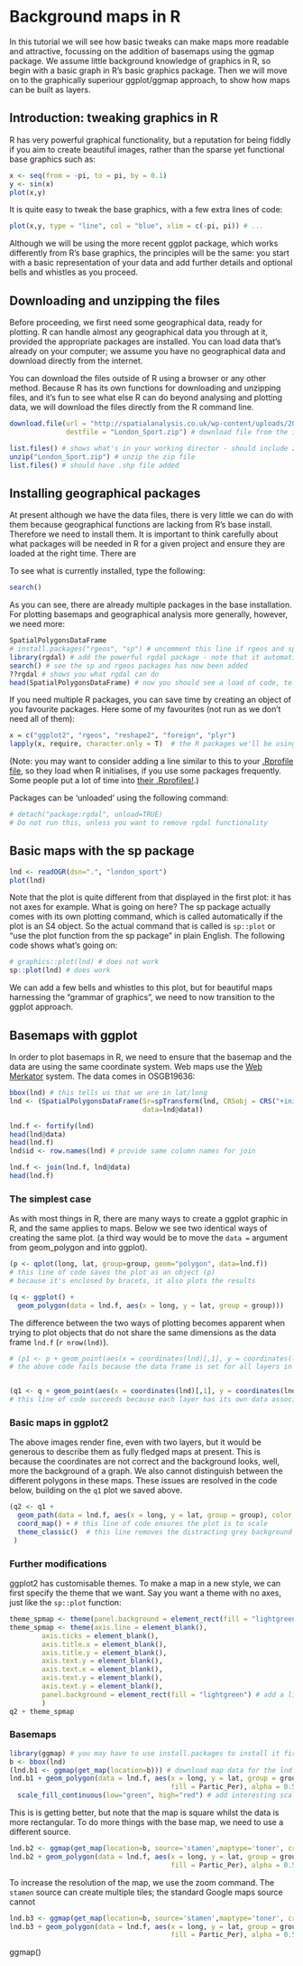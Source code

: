 # Background maps in R
In this tutorial we will see how basic tweaks can make maps more readable and 
attractive, focussing on the addition of basemaps using the ggmap package. 
We assume little background knowledge of graphics in R, so begin with a basic graph
in R's basic graphics package. Then we will move on to the graphically superiour ggplot/ggmap
approach, to show how maps can be built as layers.

## Introduction: tweaking graphics in R
R has very powerful graphical functionality, but a reputation for being fiddly if 
you aim to create beautiful images, rather than the sparse yet functional base graphics
such as:
```r
x <- seq(from = -pi, to = pi, by = 0.1)
y <- sin(x)
plot(x,y)
```

It is quite easy to tweak the base graphics, with a few extra lines of code:
```r
plot(x,y, type = "line", col = "blue", xlim = c(-pi, pi)) # ...
```
Although we will be using the more recent ggplot package, which works differently from R's base graphics,
the principles will be the same: you start with a basic representation of your data and add 
further details and optional bells and whistles as you proceed.

## Downloading and unzipping the files
Before proceeding, we first need some geographical data, ready for plotting.
R can handle almost any geographical data you through at it, provided the appropriate packages 
are installed. You can load data that's already on your computer; we assume you 
have no geographical data and download directly from the internet. 

You can download the files outside of R using a browser or any other method.
Because R has its own functions for downloading and unzipping files, 
and it's fun to see what else R can do beyond analysing and plotting data, 
we will download the files directly from the R command line.

```r
download.file(url = "http://spatialanalysis.co.uk/wp-content/uploads/2010/09/London_Sport.zip", 
              destfile = "London_Sport.zip") # download file from the internet

list.files() # shows what's in your working director - should include zip file
unzip("London_Sport.zip") # unzip the zip file
list.files() # should have .shp file added
```

## Installing geographical packages
At present although we have the data files, there is very little we can do with 
them because geographical functions are lacking from R's base install.
Therefore we need to install them. It is important to think carefully about 
what packages will be needed in R for a given project and ensure they are 
loaded at the right time. There are 

To see what is currently installed, type the following:
```r
search()
```
As you can see, there are already multiple packages in the base installation. 
For plotting basemaps and geographical analysis more generally, however, 
we need more:
```r
SpatialPolygonsDataFrame
# install.packages("rgeos", "sp") # uncomment this line if rgeos and sp are not already on your system
library(rgdal) # add the powerful rgdal package - note that it automatically loads the sp package also
search() # see the sp and rgeos packages has now been added 
??rgdal # shows you what rgdal can do
head(SpatialPolygonsDataFrame) # now you should see a load of code, telling you the command is available
```
If you need multiple R packages, you can save time by creating an object of you favourite packages.
Here some of my favourites (not run as we don't need all of them):
```r
x = c("ggplot2", "rgeos", "reshape2", "foreign", "plyr")
lapply(x, require, character.only = T)  # the R packages we'll be using
```
(Note: you may want to consider adding a line similar to this to your
[.Rprofile file](http://www.statmethods.net/interface/customizing.html), 
so they load when R initialises, if you use some packages frequently.
Some people put a lot of time into 
[their .Rprofiles!](http://stackoverflow.com/questions/1189759/expert-r-users-whats-in-your-rprofile).)

Packages can be 'unloaded' using the following command:
```r
# detach("package:rgdal", unload=TRUE) 
# Do not run this, unless you want to remove rgdal functionality
```


## Basic maps with the sp package 
```r
lnd <- readOGR(dsn=".", "london_sport")
plot(lnd)
```
Note that the plot is quite different from that displayed in the first plot:
it has not axes for example. What is going on here? The sp package actually comes 
with its own plotting command, which is called automatically if the plot is an S4 
object. So the actual command that is called is `sp::plot` or "use the plot function from the 
sp package" in plain English. The following code shows what's going on:
```r
# graphics::plot(lnd) # does not work
sp::plot(lnd) # does work
```

We can add a few bells and whistles to this plot, but for beautiful maps 
harnessing the "grammar of graphics", we need to now transition to the ggplot 
approach.

## Basemaps with ggplot
In order to plot basemaps in R, we need to ensure that the basemap and the 
data are using the same coordinate system. Web maps use the 
[Web Merkator](http://spatialreference.org/ref/sr-org/7483/) system. The data
comes in OSGB19636:
```r
bbox(lnd) # this tells us that we are in lat/long 
lnd <- (SpatialPolygonsDataFrame(Sr=spTransform(lnd, CRSobj = CRS("+init=epsg:4326")),
                                 data=lnd@data))
```

```r
lnd.f <- fortify(lnd)
head(lnd@data)
head(lnd.f)
lnd$id <- row.names(lnd) # provide same column names for join

lnd.f <- join(lnd.f, lnd@data)
head(lnd.f)
```

### The simplest case
As with most things in R, there are many ways to create a ggplot graphic in R, and the 
same applies to maps.  Below we see two identical ways of creating the same plot.
(a third way would be to move the `data =` argument from geom_polygon and into ggplot).
```r
(p <- qplot(long, lat, group=group, geom="polygon", data=lnd.f)) 
# this line of code saves the plot as an object (p) 
# because it's enclosed by bracets, it also plots the results

(q <- ggplot() +
  geom_polygon(data = lnd.f, aes(x = long, y = lat, group = group)))
```

The difference between the two ways of plotting becomes apparent when 
trying to plot objects that do not share the same dimensions as the data frame `lnd.f` (`r nrow(lnd)`).
```r
# (p1 <- p + geom_point(aes(x = coordinates(lnd)[,1], y = coordinates(lnd)[,2])))
# the above code fails because the data frame is set for all layers in qplot - run only to test


(q1 <- q + geom_point(aes(x = coordinates(lnd)[,1], y = coordinates(lnd)[,2])))
# this line of code succeeds because each layer has its own data associated with it
```

### Basic maps in ggplot2
The above images render fine, even with two layers, but it would be 
generous to describe them as fully fledged maps at present. This is 
because the coordinates are not correct and the background looks, well, 
more the background of a graph. We also cannot distinguish between the 
different polygons in these maps. These issues are resolved in the code below, 
building on the `q1` plot we saved above.
```r
(q2 <- q1 + 
  geom_path(data = lnd.f, aes(x = long, y = lat, group = group), color = "white") + 
  coord_map() + # this line of code ensures the plot is to scale
  theme_classic()  # this line removes the distracting grey background
 )
```


### Further modifications
ggplot2 has customisable themes. To make a map in a new style, we can first 
specify the theme that we want. Say you want a theme with no axes, just like 
the `sp::plot` function:
```r
theme_spmap <- theme(panel.background = element_rect(fill = "lightgreen"))
theme_spmap <- theme(axis.line = element_blank(),
        axis.ticks = element_blank(),
        axis.title.x = element_blank(), 
        axis.title.y = element_blank(), 
        axis.text.y = element_blank(),
        axis.text.x = element_blank(),
        axis.text.y = element_blank(),
        axis.text.y = element_blank(),
        panel.background = element_rect(fill = "lightgreen") # add a light green background, for fun
        )
q2 + theme_spmap
```

### Basemaps
```r
library(ggmap) # you may have to use install.packages to install it first
b <- bbox(lnd)
(lnd.b1 <- ggmap(get_map(location=b))) # download map data for the lnd data and plot
lnd.b1 + geom_polygon(data = lnd.f, aes(x = long, y = lat, group = group,
                                        fill = Partic_Per), alpha = 0.5) +
  scale_fill_continuous(low="green", high="red") # add interesting scale
```
This is is getting better, but note that the map is square whilst the 
data is more rectangular. To do more things with the base map, we need to 
use a different source.

```r
lnd.b2 <- ggmap(get_map(location=b, source='stamen',maptype='toner', crop=T))
lnd.b2 + geom_polygon(data = lnd.f, aes(x = long, y = lat, group = group,
                                        fill = Partic_Per), alpha = 0.5)

```

To increase the resolution of the map, we use the zoom command. The `stamen` source 
can create multiple tiles; the standard Google maps source cannot

```r
lnd.b3 <- ggmap(get_map(location=b, source='stamen',maptype='toner', crop=T, zoom = 11))
lnd.b3 + geom_polygon(data = lnd.f, aes(x = long, y = lat, group = group,
                                        fill = Partic_Per), alpha = 0.5)

```



ggmap()



